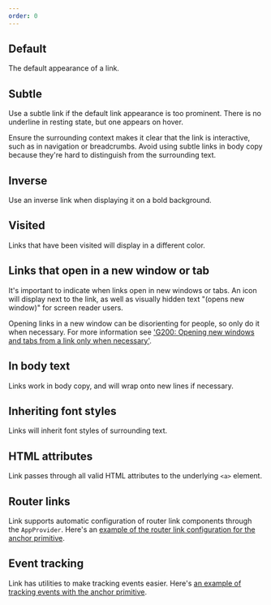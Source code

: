 ```yaml
---
order: 0
---
```



## Default

The default appearance of a link.

<Example Component={Default} packageName="@atlaskit/link" />

## Subtle

Use a subtle link if the default link appearance is too prominent. There is no underline in resting
state, but one appears on hover.

Ensure the surrounding context makes it clear that the link is interactive, such as in navigation or
breadcrumbs. Avoid using subtle links in body copy because they're hard to distinguish from the
surrounding text.

<Example Component={Subtle} packageName="@atlaskit/link" />

## Inverse

Use an inverse link when displaying it on a bold background.

<Example Component={Inverse} packageName="@atlaskit/link" backgroundColor="blue" />

## Visited

Links that have been visited will display in a different color.

<Example Component={Visited} packageName="@atlaskit/link" />

## Links that open in a new window or tab

It's important to indicate when links open in new windows or tabs. An icon will display next to the
link, as well as visually hidden text "(opens new window)" for screen reader users.

Opening links in a new window can be disorienting for people, so only do it when necessary. For more
information see
['G200: Opening new windows and tabs from a link only when necessary'](https://www.w3.org/TR/WCAG20-TECHS/G200.html).

<Example Component={NewWindow} packageName="@atlaskit/link" />

## In body text

Links work in body copy, and will wrap onto new lines if necessary.

<Example Component={BodyCopy} packageName="@atlaskit/link" />

## Inheriting font styles

Links will inherit font styles of surrounding text.

<Example Component={FontStyleInheritance} packageName="@atlaskit/link" />

## HTML attributes

Link passes through all valid HTML attributes to the underlying `<a>` element.

<Example Component={HtmlAttributes} packageName="@atlaskit/link" />

## Router links

Link supports automatic configuration of router link components through the `AppProvider`. Here's an
[example of the router link configuration for the anchor primitive](/components/primitives/anchor/examples#router-links).

## Event tracking

Link has utilities to make tracking events easier. Here's
[an example of tracking events with the anchor primitive](/components/primitives/anchor/examples#event-tracking).

